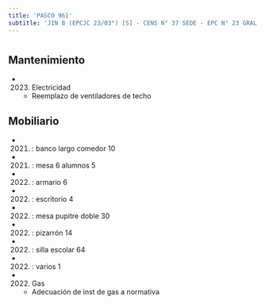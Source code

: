 ```yaml
---
title: 'PASCO 961'
subtitle: 'JIN B (EPCJC 23/03°) [S] - CENS N° 37 SEDE - EPC N° 23 GRAL. VIAMONTE'
---
```


#


## Mantenimiento

*  (2023) Electricidad 
    + Reemplazo de ventiladores de techo


## Mobiliario

*  (2021) : banco largo comedor 10 

*  (2021) : mesa 6 alumnos 5 

*  (2022) : armario 6 

*  (2022) : escritorio 4 

*  (2022) : mesa pupitre doble 30 

*  (2022) : pizarrón 14 

*  (2022) : silla escolar 64 

*  (2022) : varios 1 




*  (2022) Gas 
    + Adecuación de inst de gas a normativa



